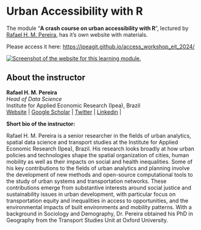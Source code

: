 # Urban Accessibility with R

The module “**A crash course on urban accessibility with R**”, lectured by [Rafael H. M. Pereira](https://ipeagit.github.io/access_workshop_eit_2024/#about-the-instructor), has it's own website with materials.

::: {.callout-note appearance="simple"}
Please access it here: <https://ipeagit.github.io/access_workshop_eit_2024/>
:::


[![Screenshot of the website for this learning module.](images/clipboard-4241488434.png)](https://ipeagit.github.io/access_workshop_eit_2024/)

## About the instructor {.unnumbered}

**Rafael H. M. Pereira**\
*Head of Data Science*\
Institute for Applied Economic Research (Ipea), Brazil\
[Website](https://www.urbandemographics.org/about/) \| [Google Scholar](https://scholar.google.com.br/citations?user=dbRivsEAAAAJ&hl) \| [Twitter](https://x.com/UrbanDemog) \| [Linkedin](https://www.linkedin.com/in/rafael-h-m-pereira/) \|

**Short bio of the instructor:**

Rafael H. M. Pereira is a senior researcher in the fields of urban analytics, spatial data science and transport studies at the Institute for Applied Economic Research (Ipea), Brazil.
His research looks broadly at how urban policies and technologies shape the spatial organization of cities, human mobility as well as their impacts on social and health inequalities.
Some of his key contributions to the fields of urban analytics and planning involve the development of new methods and open-source computational tools to the study of urban systems and transportation networks.
These contributions emerge from substantive interests around social justice and sustainability issues in urban development, with particular focus on transportation equity and inequalities in access to opportunities, and the environmental impacts of built environments and mobility patterns.
With a background in Sociology and Demography, Dr. Pereira obtained his PhD in Geography from the Transport Studies Unit at Oxford University.
